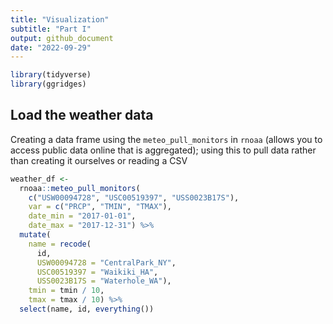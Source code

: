 ```yaml
---
title: "Visualization"
subtitle: "Part I"
output: github_document
date: "2022-09-29"
---
```


```r
library(tidyverse)
library(ggridges)
```

## Load the weather data
Creating a data frame using the `meteo_pull_monitors` in `rnoaa` (allows you to access public data online that is aggregated); using this to pull data rather than creating it ourselves or reading a CSV
```r
weather_df <- 
  rnoaa::meteo_pull_monitors(
    c("USW00094728", "USC00519397", "USS0023B17S"),
    var = c("PRCP", "TMIN", "TMAX"), 
    date_min = "2017-01-01",
    date_max = "2017-12-31") %>%
  mutate(
    name = recode(
      id, 
      USW00094728 = "CentralPark_NY", 
      USC00519397 = "Waikiki_HA",
      USS0023B17S = "Waterhole_WA"),
    tmin = tmin / 10,
    tmax = tmax / 10) %>%
  select(name, id, everything())
```

